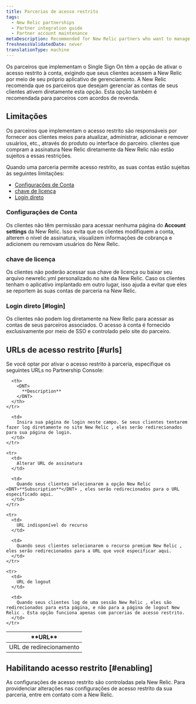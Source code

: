 ```yaml
---
title: Parcerias de acesso restrito
tags:
  - New Relic partnerships
  - Partner integration guide
  - Partner account maintenance
metaDescription: Recommended for New Relic partners who want to manage their customers' accounts directly and for partners with reseller agreements.
freshnessValidatedDate: never
translationType: machine
---
```


Os parceiros que implementam o Single Sign On têm a opção de ativar o acesso restrito à conta, exigindo que seus clientes acessem a New Relic por meio de seu próprio aplicativo de gerenciamento. A New Relic recomenda que os parceiros que desejam gerenciar as contas de seus clientes ativem diretamente esta opção. Esta opção também é recomendada para parceiros com acordos de revenda.

## Limitações

Os parceiros que implementam o acesso restrito são responsáveis por fornecer aos clientes meios para atualizar, administrar, adicionar e remover usuários, etc., através do produto ou interface do parceiro. clientes que compram a assinatura New Relic diretamente da New Relic não estão sujeitos a essas restrições.

Quando uma parceria permite acesso restrito, as suas contas estão sujeitas às seguintes limitações:

* [Configurações de Conta](#account-settings)
* [chave de licença](#license-key)
* [Login direto](#login)

### Configurações de Conta

Os clientes não têm permissão para acessar nenhuma página do <DNT>**Account settings**</DNT> da New Relic. Isso evita que os clientes modifiquem a conta, alterem o nível de assinatura, visualizem informações de cobrança e adicionem ou removam usuários do New Relic.

### chave de licença

Os clientes não poderão acessar sua chave de licença ou baixar seu arquivo newrelic.yml personalizado no site da New Relic. Caso os clientes tenham o aplicativo implantado em outro lugar, isso ajuda a evitar que eles se reportem às suas contas de parceria na New Relic.

### Login direto [#login]

Os clientes não podem log diretamente na New Relic para acessar as contas de seus parceiros associados. O acesso à conta é fornecido exclusivamente por meio de SSO e controlado pelo site do parceiro.

## URLs de acesso restrito [#urls]

Se você optar por ativar o acesso restrito à parceria, especifique os seguintes URLs no Partnership Console:

<table>
  <thead>
    <tr>
      <th width={200}>
        <DNT>
          **URL**
        </DNT>
      </th>

      <th>
        <DNT>
          **Description**
        </DNT>
      </th>
    </tr>
  </thead>

  <tbody>
    <tr>
      <td>
        URL de redirecionamento
      </td>

      <td>
        Insira sua página de login neste campo. Se seus clientes tentarem fazer log diretamente no site New Relic , eles serão redirecionados para sua página de login.
      </td>
    </tr>

    <tr>
      <td>
        Alterar URL de assinatura
      </td>

      <td>
        Quando seus clientes selecionarem a opção New Relic <DNT>**Subscription**</DNT> , eles serão redirecionados para o URL especificado aqui.
      </td>
    </tr>

    <tr>
      <td>
        URL indisponível do recurso
      </td>

      <td>
        Quando seus clientes selecionarem o recurso premium New Relic , eles serão redirecionados para a URL que você especificar aqui.
      </td>
    </tr>

    <tr>
      <td>
        URL de logout
      </td>

      <td>
        Quando seus clientes log de uma sessão New Relic , eles são redirecionados para esta página, e não para a página de logout New Relic . Esta opção funciona apenas com parcerias de acesso restrito.
      </td>
    </tr>
  </tbody>
</table>

## Habilitando acesso restrito [#enabling]

As configurações de acesso restrito são controladas pela New Relic. Para providenciar alterações nas configurações de acesso restrito da sua parceria, entre em contato com a New Relic.
